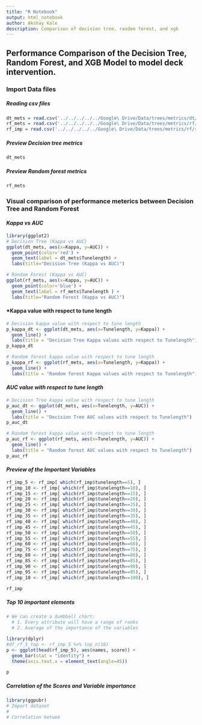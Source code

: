 ```yaml
---
title: "R Notebook"
output: html_notebook
author: Akshay Kale
description: Comparison of decision tree, random forest, and xgb 
---
```

## Performance Comparison of the Decision Tree, Random Forest, and XGB Model to model deck intervention.
### Import Data files
##### *Reading csv files*
```r
dt_mets = read.csv('../../../../../Google\ Drive/Data/trees/metrics/dt/tree-metric-deck-nou.csv') 
rf_mets = read.csv('../../../../../Google\ Drive/Data/trees/metrics/rf/rf-metrics-deck-nou.csv')
rf_imp = read.csv('../../../../../Google\ Drive/Data/trees/metrics/rf/rf-varImp-deck-nou.csv')
```

##### *Preview Decision tree metrics*
```r
dt_mets
```

##### *Preview Random forest metrics*
```r
rf_mets
```

### Visual comparison of performance meterics between Decision Tree and Random Forest

#### *Kappa vs AUC*
```r
library(ggplot2)
# Decision Tree (Kappa vs AUC)
ggplot(dt_mets, aes(x=Kappa, y=AUC)) + 
  geom_point(color='red') + 
  geom_text(label = dt_mets$Tunelength) +
  labs(title="Decision Tree (Kappa vs AUC)")

# Random Forest (Kappa vs AUC)
ggplot(rf_mets, aes(x=Kappa, y=AUC)) + 
  geom_point(color='blue') + 
  geom_text(label = rf_mets$Tunelength ) +
  labs(title="Random Forest (Kappa vs AUC)")
```

#### *Kappa value with respect to tune length
```r
# Decision kappa value with respect to tune length
p_kappa_dt <- ggplot(dt_mets, aes(x=Tunelength, y=Kappa)) +
  geom_line() +
  labs(title = "Decision Tree Kappa values with respect to Tunelength")
p_kappa_dt

# Random forest kappa value with respect to tune length
p_kappa_rf <- ggplot(rf_mets, aes(x=Tunelength, y=Kappa)) +
  geom_line() +
  labs(title = "Random forest Kappa values with respect to Tunelength")
```

#### *AUC value with respect to tune length*
```r
# Decision Tree kappa value with respect to tune length
p_auc_dt <- ggplot(dt_mets, aes(x=Tunelength, y=AUC)) +
  geom_line() +
  labs(title = "Decision Tree AUC values with respect to Tunelength")
p_auc_dt

# Random forest kappa value with respect to tune length
p_auc_rf <- ggplot(rf_mets, aes(x=Tunelength, y=AUC)) +
  geom_line() +
  labs(title = "Random forest AUC values with respect to Tunelength")
p_auc_rf
```

#### *Preview of the Important Variables*
```r
rf_imp_5 <- rf_imp[ which(rf_imp$tunelength==5), ]
rf_imp_10 <- rf_imp[ which(rf_imp$tunelength==10), ]
rf_imp_15 <- rf_imp[ which(rf_imp$tunelength==15), ]
rf_imp_20 <- rf_imp[ which(rf_imp$tunelength==20), ]
rf_imp_25 <- rf_imp[ which(rf_imp$tunelength==25), ]
rf_imp_30 <- rf_imp[ which(rf_imp$tunelength==30), ]
rf_imp_35 <- rf_imp[ which(rf_imp$tunelength==35), ]
rf_imp_40 <- rf_imp[ which(rf_imp$tunelength==40), ]
rf_imp_45 <- rf_imp[ which(rf_imp$tunelength==45), ]
rf_imp_50 <- rf_imp[ which(rf_imp$tunelength==50), ]
rf_imp_55 <- rf_imp[ which(rf_imp$tunelength==55), ]
rf_imp_60 <- rf_imp[ which(rf_imp$tunelength==60), ]
rf_imp_75 <- rf_imp[ which(rf_imp$tunelength==75), ]
rf_imp_80 <- rf_imp[ which(rf_imp$tunelength==80), ]
rf_imp_85 <- rf_imp[ which(rf_imp$tunelength==85), ]
rf_imp_90 <- rf_imp[ which(rf_imp$tunelength==90), ]
rf_imp_95 <- rf_imp[ which(rf_imp$tunelength==95), ]
rf_imp_10 <- rf_imp[ which(rf_imp$tunelength==100), ]
```

```r
rf_imp
```
##### *Top 10 important elements*
```r
# We can create a dumbbell chart: 
  # 1. Every attribute will have a range of ranks
  # 2. Average of the importance of the variables

library(dplyr)
#df_rf_5_top <- rf_imp_5 %>% top_n(10)
p <- ggplot(head(rf_imp_5), aes(names, score)) +
  geom_bar(stat = "identity") + 
  theme(axis.text.x = element_text(angle=45))

p
```
##### *Correlation of the Scores and Variable importance*
```r
library(ggpubr)
# Import dataset
# 
# Correlation betwee

```

